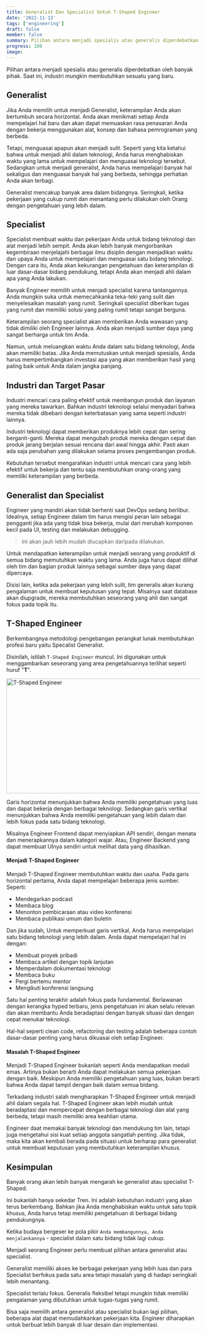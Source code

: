 ```yaml
---
title: Generalist Dan Specialist Untuk T-Shaped Engineer
date: '2022-11-13'
tags: ['engineering']
draft: false
member: false
summary: Pilihan antara menjadi spesialis atau generalis diperdebatkan oleh banyak pihak. Saat ini, industri mungkin membutuhkan sesuatu yang baru.
progress: 100
image:
---
```


<TOCInline toc={props.toc} />

Pilihan antara menjadi spesialis atau generalis diperdebatkan oleh banyak pihak. Saat ini, industri mungkin membutuhkan sesuatu yang baru.

## Generalist

Jika Anda memilih untuk menjadi Generalist, keterampilan Anda akan bertumbuh secara horizontal. Anda akan menikmati setiap Anda mempelajari hal baru dan akan dapat memuaskan rasa penasaran Anda dengan bekerja menggunakan alat, konsep dan bahasa pemrograman yang berbeda.

Tetapi, menguasai apapun akan menjadi sulit. Seperti yang kita ketahui bahwa untuk menjadi ahli dalam teknologi, Anda harus menghabiskan waktu yang lama untuk mempelajari dan menguasai teknologi tersebut. Sedangkan untuk menjadi generalist, Anda harus mempelajari banyak hal sekaligus dan menguasai banyak hal yang berbeda, sehingga perhatian Anda akan terbagi.

Generalist mencakup banyak area dalam bidangnya. Seringkali, ketika pekerjaan yang cukup rumit dan menantang perlu dilakukan oleh Orang dengan pengetahuan yang lebih dalam.

## Specialist

Specialist membuat waktu dan pekerjaan Anda untuk bidang teknologi dan alat menjadi lebih sempit. Anda akan lebih banyak mengorbankan kegembiraan menjelajahi berbagai ilmu disiplin dengan menjadikan waktu dan upaya Anda untuk mempelajari dan menguasai satu bidang teknologi. Dengan cara itu, Anda akan kekurangan pengetahuan dan keterampilan di luar dasar-dasar bidang pendukung, tetapi Anda akan menjadi ahli dalam apa yang Anda lakukan.

Banyak Engineer memilih untuk menjadi specialist karena tantangannya.
Anda mungkin suka untuk memecahkanka teka-teki yang sulit dan menyelesaikan masalah yang rumit. Seringkali specialist diberikan tugas yang rumit dan memiliki solusi yang paling rumit tetapi sangat berguna.

Keterampilan seorang specialist akan memberikan Anda wawasan yang tidak dimiliki oleh Engineer lainnya. Anda akan menjadi sumber daya yang sangat berharga untuk tim Anda.

Namun, untuk meluangkan waktu Anda dalam satu bidang teknologi, Anda akan memiliki batas. Jika Anda memutuskan untuk menjadi spesialis, Anda harus mempertimbangkan investasi apa yang akan memberikan hasil yang paling baik untuk Anda dalam jangka panjang.

## Industri dan Target Pasar

Industri mencari cara paling efektif untuk membangun produk dan layanan yang mereka tawarkan. Bahkan industri teknologi selalui menyadari bahwa mereka tidak dibebani dengan keterbatasan yang sama seperti industri lainnya. 

Industri teknologi dapat memberikan produknya lebih cepat dan sering berganti-ganti. Mereka dapat mengubah produk mereka dengan cepat dan produk jarang berjalan sesuai rencana dari awal hingga akhir.
Pasti akan ada saja perubahan yang dilakukan selama proses pengembangan produk.

Kebutuhan tersebut mengarahkan industri untuk mencari cara yang lebih efektif untuk bekerja dan tentu saja membutuhkan orang-orang yang memiliki keterampilan yang berbeda.

## Generalist dan Specialist

Engineer yang mandiri akan tidak berhenti saat DevOps sedang berlibur. Idealnya, setiap Engineer dalam tim harus mengisi peran lain sebagai pengganti jika ada yang tidak bisa bekerja, mulai dari merubah komponen kecil pada UI, testing dan melakukan debugging.

> Ini akan jauh lebih mudah diucapkan daripada dilakukan.

Untuk mendapatkan keterampilan untuk menjadi seorang yang produktif di semua bidang memutuhkan waktu yang lama. Anda juga harus dapat dilihat oleh tim dan bagian produk lainnya sebagai sumber daya yang dapat dipercaya. 

Disisi lain, ketika ada pekerjaan yang lebih sulit, tim generalis akan kurang pengalaman untuk membuat keputusan yang tepat.
Misalnya saat database akan diupgrade, mereka membutuhkan seseorang yang ahli dan sangat fokus pada topik itu.

## T-Shaped Engineer

Berkembangnya metodologi pengebangan perangkat lunak membutuhkan profesi baru yaitu Specalist Generalist.

Disinilah, istilah `T-Shaped Engineer` muncul. Ini digunakan untuk menggambarkan seseorang yang area pengetahuannya terlihat seperti huruf "**T**".

<Image
  src="/static/images/article/t-shaped-engineer.webp"
  alt="T-Shaped Engineer"
  height="300"
  width="600"
/>

<div className="mt-5 rounded bg-trueGray-100 dark:bg-trueGray-700 px-4 py-1">
    Garis horizontal menunjukkan bahwa Anda memiliki pengetahuan yang luas dan dapat bekerja dengan berbagai teknologi. Sedangkan garis vertikal menunjukkan bahwa Anda memiliki pengetahuan yang lebih dalam dan lebih fokus pada satu bidang teknologi.
</div>

Misalnya Engineer Frontend dapat menyiapkan API sendiri, dengan menata dan menerapkannya dalam kategori wajar. Atau, Engineer Backend yang dapat membuat UInya sendiri untuk melihat data yang dihasilkan.


#### Menjadi T-Shaped Engineer

Menjadi T-Shaped Engineer membutuhkan waktu dan usaha. Pada garis horizontal pertama, Anda dapat mempelajari beberapa jenis sumber. Seperti:
- Mendegarkan podcast
- Membaca blog
- Menonton pembicaraan atau video konferensi
- Membaca publikasi umum dan buletin

Dan jika sudah, Untuk memperkuat garis vertikal, Anda harus mempelajari satu bidang teknologi yang lebih dalam. Anda dapat mempelajari hal ini dengan:
- Membuat proyek pribadi
- Membaca artikel dengan topik lanjutan
- Memperdalam dokumentasi teknologi
- Membaca buku
- Pergi bertemu mentor 
- Mengikuti konferensi langsung

Satu hal penting terakhir adalah fokus pada fundamental. Berlawanan dengan kerangka hyped terbaru, jenis pengetahuan ini akan selalu relevan dan akan membantu Anda beradaptasi dengan banyak situasi dan dengan cepat menukar teknologi.

Hal-hal seperti clean code, refactoring dan testing adalah beberapa contoh dasar-dasar penting yang harus dikuasai oleh setiap Engineer.

#### Masalah T-Shaped Engineer

Menjadi T-Shaped Engineer bukanlah seperti Anda mendapatkan medali emas. Artinya bukan berarti Anda dapat melakukan semua pekerjaan dengan baik. Meskipun Anda memiliki pengetahuan yang luas, bukan berarti bahwa Anda dapat tampil dengan baik dalam semua bidang.

Terkadang industri salah mengharapkan T-Shaped Engineer untuk menjadi ahli dalam segala hal. T-Shaped Engineer akan lebih mudah untuk beradaptasi dan mempercepat dengan berbagai teknologi dan alat yang berbeda, tetapi masih memiliki area keahlian utama.

Engineer daat memakai banyak teknologi dan mendukung tim lain, tetapi juga mengetahui sisi kuat setiap anggota sangatlah penting. Jika tidak, maka kita akan kembali berada pada situasi untuk berharap para generalist untuk membuat keputusan yang membutuhkan keterampilan khusus.

## Kesimpulan

Banyak orang akan lebih banyak mengarah ke generalist atau specialist T-Shaped.

Ini bukanlah hanya sekedar Tren. Ini adalah kebutuhan industri yang akan terus berkembang. Bahkan jika Anda menghabiskan waktu untuk satu topik khusus, Anda harus tetap memiliki pengetahuan di berbagai bidang pendukungnya. 

Ketika budaya bergeser ke pola pikir `Anda membangunnya, Anda menjalankannya` - specialist dalam satu bidang tidak lagi cukup.

Menjadi seorang Engineer perlu membuat pilihan antara generalist atau specialist. 

Generalist memiliki akses ke berbagai pekerjaan yang lebih luas dan para Specialist berfokus pada satu area tetapi masalah yang di hadapi seringkali lebih menantang.

Specialist terlalu fokus. Generalis fleksibel tetapi mungkin tidak memiliki pengalaman yang dibutuhkan untuk tugas-tugas yang rumit.

Bisa saja memilih antara generalist atau specialist bukan lagi pilihan, beberapa alat dapat memudahkankan pekerjaan kita. Engineer diharapkan untuk berbuat lebih banyak di luar desain dan implementasi.

